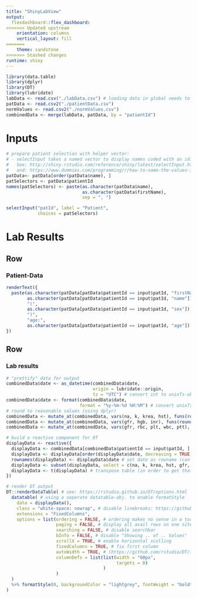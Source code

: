 ```yaml
---
title: "ShinyLabView"
output: 
  flexdashboard::flex_dashboard:
<<<<<<< Updated upstream
    orientation: columns
    vertical_layout: fill
=======
    theme: sandstone
>>>>>>> Stashed changes
runtime: shiny
---
```


```r
library(data.table)
library(dplyr)
library(DT)
library(lubridate)
labData <- read.csv("./labData.csv") # loading data in global needs to be done only once.
patData <- read.csv2("./patientData.csv")
normValues <- read.csv2("./normValues.csv")
combinedData <- merge(labData, patData, by = "patientId")
```

Inputs {.sidebar}
=======================================================================
```r
# prepare patient selection with helper vector:
# - selectInput takes a named vector to display names coded with an id:
#   See: http://shiny.rstudio.com/reference/shiny/latest/selectInput.html
#   and: https://www.dummies.com/programming/r/how-to-name-the-values-in-your-vectors-in-r/
patData<- patData[order(patData$name), ]
patSelectors <- patData$patientId
names(patSelectors) <- paste(as.character(patData$name), 
                             as.character(patData$firstName),
                             sep = ", ")

selectInput("patId", label = "Patient",
            choices = patSelectors)
```

Lab Results {data-orientation=rows}
=======================================================================

Row
-----------------------------------------------------------------------
### Patient-Data
```r
renderText({
  paste(as.character(patData[patData$patientId == input$patId, "firstName"]),
        as.character(patData[patData$patientId == input$patId, "name"]),
        "(",
        as.character(patData[patData$patientId == input$patId, "sex"]),
        ")",
        "age:",
        as.character(patData[patData$patientId == input$patId, "age"]) )
})
```

Row
-----------------------------------------------------------------------
### Lab results
```r
# "prettify" data for output
combinedData$date <- as_datetime(combinedData$date, 
                                 origin = lubridate::origin, 
                                 tz = "UTC") # convert int to unixTs-obj using lubridate
combinedData$date <- format(combinedData$date, 
                            format = "%y-%m-%d %H:%M") # convert unixTs to human readable string
# round to reasonable values (using dplyr)
combinedData <- mutate_at(combinedData, vars(na, k, krea, hst), funs(round(., 2)))
combinedData <- mutate_at(combinedData, vars(gfr, hgb, inr), funs(round(., 1)))
combinedData <- mutate_at(combinedData, vars(gfr, rbc, plt, wbc, ptt), funs(round(., 0)))

# build a reactive component for DT
displayData <- reactive({ 
  displayData <- combinedData[combinedData$patientId == input$patId, ] # select by patientId
  displayData <- displayData[order(displayData$date, decreasing = TRUE), ] # sort by date
  rownames(displayData) <- displayData$date # set date as rowname (can't be done earlier, because of likely duplicates)
  displayData <- subset(displayData, select = c(na, k, krea, hst, gfr, hgb, rbc, plt, wbc, inr, ptt))
  displayData <- t(displayData) # transpose table (in order to get that sweet "Kummulativbericht-feeling")
})

# render DT output
DT::renderDataTable( # see: https://rstudio.github.io/DT/options.html
  datatable( # using a seperate datatable-obj. to enable formatStyle
    data = displayData(),
    class = "white-space: nowrap", # disable linebreaks: https://github.com/rstudio/DT/issues/353#issuecomment-244509696
    extensions = "FixedColumns",
    options = list(ordering = FALSE, # ordering makes no sense in a turned table
                   paging = FALSE, # display all avail rows on one site (no problem since table is transposed)
                   searching = FALSE, # disable searchbar
                   bInfo = FALSE, # disable "Showing .. of .. Values"
                   scrollX = TRUE, # enable horizontal scolling
                   fixedColumns = TRUE, # fix first column
                   autoWidth = TRUE, # (https://github.com/rstudio/DT/issues/29#issuecomment-85222039)
                   columnDefs = list(list(width = "60px", 
                                          targets = 0)
                                     )
                   )
  )
  %>% formatStyle(0, backgroundColor = "lightgrey", fontWeight = "bold") # style first row
)
```

